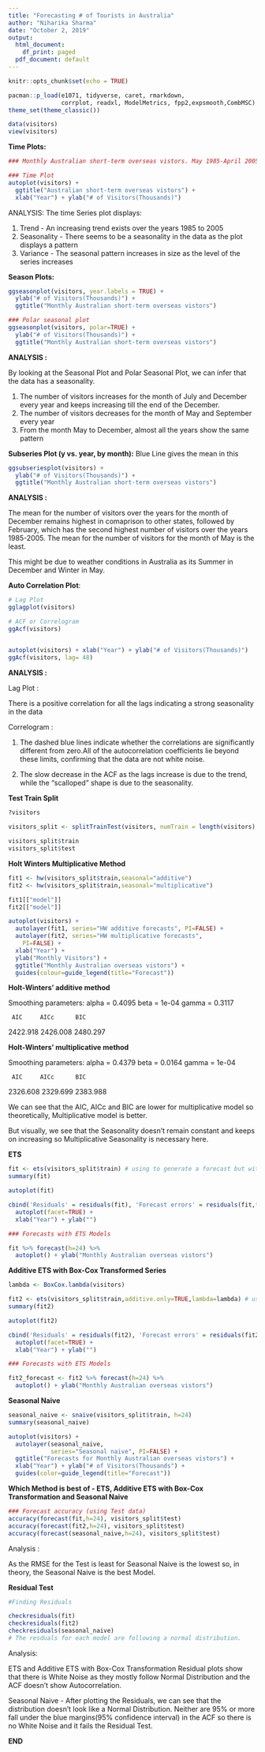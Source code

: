 ---
title: "Forecasting # of Tourists in Australia"
author: "Niharika Sharma"
date: "October 2, 2019"
output:
  html_document:
    df_print: paged
  pdf_document: default
---

```{r setup, include=FALSE}
knitr::opts_chunk$set(echo = TRUE)
```



```{r loadpackages, warning=FALSE}
pacman::p_load(e1071, tidyverse, caret, rmarkdown,
               corrplot, readxl, ModelMetrics, fpp2,expsmooth,CombMSC)
theme_set(theme_classic())
```

```{r definedata}

data(visitors)
view(visitors)


```


__Time Plots:__
```{r timeplots}


### Monthly Australian short-term overseas vistors. May 1985-April 2005

### Time Plot
autoplot(visitors) +
  ggtitle("Australian short-term overseas vistors") +
  xlab("Year") + ylab("# of Visitors(Thousands)") 


```
ANALYSIS:
The time Series plot displays:

1. Trend - An increasing trend exists over the years 1985 to 2005
2. Seasonality - There seems to be a seasonality in the data as the plot displays a pattern
3. Variance - The seasonal pattern increases in size as the level of the series increases




__Season Plots:__
```{r seasonplots}
ggseasonplot(visitors, year.labels = TRUE) +
  ylab("# of Visitors(Thousands)") +
  ggtitle("Monthly Australian short-term overseas vistors")

### Polar seasonal plot
ggseasonplot(visitors, polar=TRUE) +
  ylab("# of Visitors(Thousands)") +
  ggtitle("Monthly Australian short-term overseas vistors")
```




__ANALYSIS :__

By looking at the Seasonal Plot and Polar Seasonal Plot,
we can infer that the data has a seasonality. 

1. The number of visitors increases for the month of July and December every year and keeps increasing till the end of the December.
2. The number of visitors decreases for the month of May and September every year
3. From the month May to December, almost all the years show the same pattern 

 

__Subseries Plot (y vs. year, by month):__ Blue Line gives the mean in this
```{r subseriesplot}
ggsubseriesplot(visitors) +
  ylab("# of Visitors(Thousands)") +
  ggtitle("Monthly Australian short-term overseas vistors")
```





__ANALYSIS :__

The mean for the number of visitors over the years for the month of December remains highest in comaprison to other states, followed by February, which has the second highest number of visitors over the years 1985-2005.
The mean for the number of visitors for the month of May is the least.

This might be due to weather conditions in Australia as its Summer in December and Winter in May.



__Auto Correlation Plot__:
```{r ACF}
# Lag Plot
gglagplot(visitors)

# ACF or Correlogram
ggAcf(visitors)


autoplot(visitors) + xlab("Year") + ylab("# of Visitors(Thousands)")
ggAcf(visitors, lag= 48)
```




__ANALYSIS :__

Lag Plot : 

There is a positive correlation for all the lags indicating a strong seasonality in the data

Correlogram :

1. The dashed blue lines indicate whether the correlations are significantly different from zero.All of the autocorrelation coefficients lie beyond these limits, confirming that the data are not white noise.

2. The slow decrease in the ACF as the lags increase is due to the trend, while the “scalloped” shape is due to the seasonality.




__Test Train Split__
```{r traintestsplit}
?visitors
	
visitors_split <- splitTrainTest(visitors, numTrain = length(visitors) - 24)

visitors_split$train
visitors_split$test

```






__Holt Winters Multiplicative Method__
```{r Holt_Winters_multiplicative}

fit1 <- hw(visitors_split$train,seasonal="additive")
fit2 <- hw(visitors_split$train,seasonal="multiplicative")

fit1[["model"]]
fit2[["model"]]

autoplot(visitors) +
  autolayer(fit1, series="HW additive forecasts", PI=FALSE) +
  autolayer(fit2, series="HW multiplicative forecasts",
    PI=FALSE) +
  xlab("Year") +
  ylab("Monthly Visitors") +
  ggtitle("Monthly Australian overseas vistors") +
  guides(colour=guide_legend(title="Forecast"))

```




__Holt-Winters' additive method__ 

  Smoothing parameters:
    alpha = 0.4095 
    beta  = 1e-04 
    gamma = 0.3117 
    
     AIC     AICc      BIC 
2422.918 2426.008 2480.297 


__Holt-Winters' multiplicative method__ 

  Smoothing parameters:
    alpha = 0.4379 
    beta  = 0.0164 
    gamma = 1e-04
    
     AIC     AICc      BIC 
2326.608 2329.699 2383.988

We can see that the AIC, AICc and BIC are lower for multiplicative model so theoretically, Multiplicative model is better.

But visually, we see that the Seasonality doesn't remain constant and keeps on increasing so Multiplicative Seasonality is necessary here.
    
    
    
    
    
    
__ETS__
```{r ETS}


fit <- ets(visitors_split$train) # using to generate a forecast but with prediction intervals
summary(fit)

autoplot(fit)

cbind('Residuals' = residuals(fit), 'Forecast errors' = residuals(fit,type='response')) %>%
  autoplot(facet=TRUE) + 
  xlab("Year") + ylab("")

### Forecasts with ETS Models

fit %>% forecast(h=24) %>%
  autoplot() + ylab("Monthly Australian overseas vistors") 
```





__Additive ETS with Box-Cox Transformed Series__
```{r ETS_Additive_boxCox}

lambda <- BoxCox.lambda(visitors)

fit2 <- ets(visitors_split$train,additive.only=TRUE,lambda=lambda) # using to generate a forecast but with prediction intervals
summary(fit2)

autoplot(fit2)

cbind('Residuals' = residuals(fit2), 'Forecast errors' = residuals(fit2,type='response')) %>%
  autoplot(facet=TRUE) + 
  xlab("Year") + ylab("")

### Forecasts with ETS Models

fit2_forecast <- fit2 %>% forecast(h=24) %>%
  autoplot() + ylab("Monthly Australian overseas vistors") 
```



__Seasonal Naive__

```{r Seasonal_Naive}

seasonal_naive <- snaive(visitors_split$train, h=24)
summary(seasonal_naive)

autoplot(visitors) +
  autolayer(seasonal_naive,
            series="Seasonal naive", PI=FALSE) +
  ggtitle("Forecasts for Monthly Australian overseas vistors") +
  xlab("Year") + ylab("# of Visitors(Thousands") +
  guides(color=guide_legend(title="Forecast"))

```


__Which Method is best of - ETS, Additive ETS with Box-Cox Transformation and Seasonal Naive__
```{r Best_Model}

### Forecast accuracy (using Test data)
accuracy(forecast(fit,h=24), visitors_split$test)
accuracy(forecast(fit2,h=24), visitors_split$test)
accuracy(forecast(seasonal_naive,h=24), visitors_split$test)


```







Analysis :

As the RMSE for the Test is least for Seasonal Naive is the lowest so, in theory, the Seasonal Naive is the best Model.




__Residual Test__
```{r Residual_Test}

#Finding Residuals

checkresiduals(fit)
checkresiduals(fit2)
checkresiduals(seasonal_naive)
# The resduals for each model are following a normal distribution.


```







Analysis:

ETS and Additive ETS with Box-Cox Transformation Residual plots show that there is White Noise as they mostly follow Normal Distribution and the ACF doesn't show Autocorrelation.

Seasonal Naive - 
After plotting the Residuals, we can see that the distribution doesn't look like a Normal Distribution.
Neither are 95% or more fall under the blue margins(95% confidence interval) in the ACF so there is no White Noise and it fails the Residual Test.



__END__

